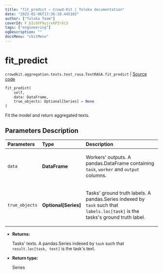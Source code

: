 ```yaml
---
title: "fit_predict — Crowd-Kit | Toloka documentation"
date: "2023-02-06T17:36:10.445102"
author: ["Toloka Team"]
coverId: F_bIcOYF9yjrxkPZrXc3
tags: ["engineering"]
ogDescription: ""
docsMenu: "ckitMenu"
---
```


# fit_predict
`crowdkit.aggregation.texts.text_rasa.TextRASA.fit_predict` | [Source code](https://github.com/Toloka/crowd-kit/blob/v1.2.0/crowdkit/aggregation/texts/text_rasa.py#L83)

```python
fit_predict(
    self,
    data: DataFrame,
    true_objects: Optional[Series] = None
)
```

Fit the model and return aggregated texts.

## Parameters Description

| Parameters | Type | Description |
| :----------| :----| :-----------|
`data`|**DataFrame**|<p>Workers&#x27; outputs. A pandas.DataFrame containing `task`, `worker` and `output` columns.</p>
`true_objects`|**Optional\[Series\]**|<p>Tasks&#x27; ground truth labels. A pandas.Series indexed by `task` such that `labels.loc[task]` is the tasks&#x27;s ground truth label.</p>

* **Returns:**

  Tasks' texts.
A pandas.Series indexed by `task` such that `result.loc[task, text]`
is the task's text.

* **Return type:**

  Series